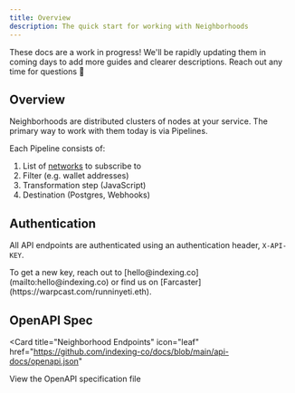 ```yaml
---
title: Overview
description: The quick start for working with Neighborhoods
---
```


<Warning>
These docs are a work in progress!
We'll be rapidly updating them in coming days to add more guides and clearer descriptions.
Reach out any time for questions 🐇
</Warning>

## Overview
Neighborhoods are distributed clusters of nodes at your service. The primary way to work with them today is via Pipelines.

Each Pipeline consists of:
1. List of [networks](/networks) to subscribe to
2. Filter (e.g. wallet addresses)
2. Transformation step (JavaScript)
3. Destination (Postgres, Webhooks)

## Authentication

All API endpoints are authenticated using an authentication header, `X-API-KEY`.

<Note>
To get a new key, reach out to [hello@indexing.co](mailto:hello@indexing.co) or find us on [Farcaster](https://warpcast.com/runninyeti.eth).
</Note>

## OpenAPI Spec
<Card
  title="Neighborhood Endpoints"
  icon="leaf"
  href="https://github.com/indexing-co/docs/blob/main/api-docs/openapi.json"
>
  View the OpenAPI specification file
</Card>
